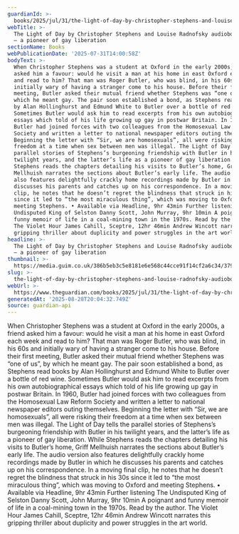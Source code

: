 ```yaml
---
guardianId: >-
  books/2025/jul/31/the-light-of-day-by-christopher-stephens-and-louise-radnofsky-audiobook-review-a-pioneer-of-gay-liberation
webTitle: >-
  The Light of Day by Christopher Stephens and Louise Radnofsky audiobook review
  – a pioneer of gay liberation
sectionName: Books
webPublicationDate: '2025-07-31T14:00:58Z'
bodyText: >-
  When Christopher Stephens was a student at Oxford in the early 2000s, a friend
  asked him a favour: would he visit a man at his home in east Oxford each week
  and read to him? That man was Roger Butler, who was blind, in his 60s and
  initially wary of having a stranger come to his house. Before their first
  meeting, Butler asked their mutual friend whether Stephens was “one of us”, by
  which he meant gay. The pair soon established a bond, as Stephens read books
  by Alan Hollinghurst and Edmund White to Butler over a bottle of red wine.
  Sometimes Butler would ask him to read excerpts from his own autobiographical
  essays which told of his life growing up gay in postwar Britain. In 1960,
  Butler had joined forces with two colleagues from the Homosexual Law Reform
  Society and written a letter to national newspaper editors outing themselves.
  Beginning the letter with “Sir, we are homosexuals”, all were risking their
  freedom at a time when sex between men was illegal. The Light of Day tells the
  parallel stories of Stephens’s burgeoning friendship with Butler in his
  twilight years, and the latter’s life as a pioneer of gay liberation. While
  Stephens reads the chapters detailing his visits to Butler’s home, Griff
  Mellhuish narrates the sections about Butler’s early life. The audio version
  also features delightfully crackly home recordings made by Butler in which he
  discusses his parents and catches up on his correspondence. In a moving final
  clip, he notes that he doesn’t regret the blindness that struck in his 30s
  since it led to “the most miraculous thing”, which was moving to Oxford and
  meeting Stephens. • Available via Headline, 9hr 43min Further listening The
  Undisputed King of Selston Danny Scott, John Murray, 9hr 10min A poignant and
  funny memoir of life in a coal-mining town in the 1970s. Read by the author.
  The Violet Hour James Cahill, Sceptre, 12hr 46min Andrew Wincott narrates this
  gripping thriller about duplicity and power struggles in the art world.
headline: >-
  The Light of Day by Christopher Stephens and Louise Radnofsky audiobook review
  – a pioneer of gay liberation
thumbnail: >-
  https://media.guim.co.uk/386b5eb3c5e8181e6e568c44cce91f14cf2a6c34/379_1427_3489_2791/500.jpg
slug: >-
  the-light-of-day-by-christopher-stephens-and-louise-radnofsky-audiobook-review-a-pioneer-of-gay-liberation
webUrl: >-
  https://www.theguardian.com/books/2025/jul/31/the-light-of-day-by-christopher-stephens-and-louise-radnofsky-audiobook-review-a-pioneer-of-gay-liberation
generatedAt: '2025-08-28T20:04:32.749Z'
source: guardian-api
---
```

When Christopher Stephens was a student at Oxford in the early 2000s, a friend asked him a favour: would he visit a man at his home in east Oxford each week and read to him? That man was Roger Butler, who was blind, in his 60s and initially wary of having a stranger come to his house. Before their first meeting, Butler asked their mutual friend whether Stephens was “one of us”, by which he meant gay. The pair soon established a bond, as Stephens read books by Alan Hollinghurst and Edmund White to Butler over a bottle of red wine. Sometimes Butler would ask him to read excerpts from his own autobiographical essays which told of his life growing up gay in postwar Britain. In 1960, Butler had joined forces with two colleagues from the Homosexual Law Reform Society and written a letter to national newspaper editors outing themselves. Beginning the letter with “Sir, we are homosexuals”, all were risking their freedom at a time when sex between men was illegal. The Light of Day tells the parallel stories of Stephens’s burgeoning friendship with Butler in his twilight years, and the latter’s life as a pioneer of gay liberation. While Stephens reads the chapters detailing his visits to Butler’s home, Griff Mellhuish narrates the sections about Butler’s early life. The audio version also features delightfully crackly home recordings made by Butler in which he discusses his parents and catches up on his correspondence. In a moving final clip, he notes that he doesn’t regret the blindness that struck in his 30s since it led to “the most miraculous thing”, which was moving to Oxford and meeting Stephens. • Available via Headline, 9hr 43min Further listening The Undisputed King of Selston Danny Scott, John Murray, 9hr 10min A poignant and funny memoir of life in a coal-mining town in the 1970s. Read by the author. The Violet Hour James Cahill, Sceptre, 12hr 46min Andrew Wincott narrates this gripping thriller about duplicity and power struggles in the art world.
